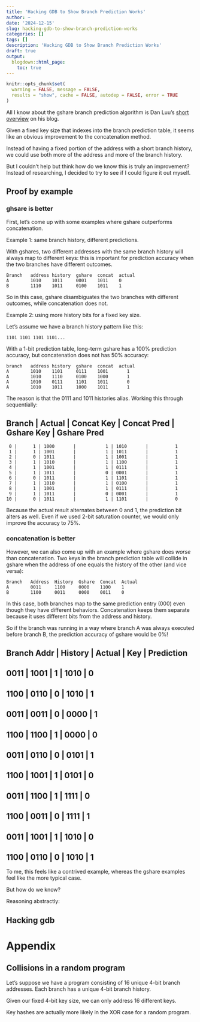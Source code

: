 ```yaml
---
title: 'Hacking GDB to Show Branch Prediction Works'
author: ~
date: '2024-12-15'
slug: hacking-gdb-to-show-branch-prediction-works
categories: []
tags: []
description: 'Hacking GDB to Show Branch Prediction Works'
draft: true
output:
  blogdown::html_page:
    toc: true
---
```


```r
knitr::opts_chunk$set(
  warning = FALSE, message = FALSE,
  results = "show", cache = FALSE, autodep = FALSE, error = TRUE
)
```

All I know about the gshare branch prediction algorithm
is Dan Luu's [short overview](https://danluu.com/branch-prediction/)
on his blog.

Given a fixed key size that indexes into the branch prediction table,
it seems like an obvious improvement to the concatenation
method.

Instead of having a fixed portion of the address
with a short branch history, we could use both
more of the address and more of the branch history.

But I couldn't help but think how do we know this is truly
an improvement? Instead of researching,
I decided to try to see if I could figure it out myself.

## Proof by example

### ghsare is better

First, let's come up with some examples where gshare
outperforms concatenation.

Example 1: same branch history, different predictions.

With gshares, two different addresses with the same branch history
will always map to different keys: this is important
for prediction accuracy when the two branches have
different outcomes.
```
Branch   address history  gshare  concat  actual
A        1010    1011     0001    1011    0
B        1110    1011     0100    1011    1
```

So in this case, gshare disambiguates the two branches
with different outcomes, while concatenation does not.


Example 2: using more history bits for a fixed key size.

Let's assume we have a branch history pattern like this:
```
1101 1101 1101 1101...
```

With a 1-bit prediction table, long-term gshare has a 100%
prediction accuracy, but concatenation does not has 50% accuracy:

```
branch   address history  gshare  concat  actual
A        1010    1101     0111    1001       1
A        1010    1110     0100    1000       1
A        1010    0111     1101    1011       0
A        1010    1011     1000    1011       1
```

The reason is that the 0111 and 1011 histories alias.
Working this through sequentially:

Branch | Actual | Concat Key | Concat Pred | Gshare Key | Gshare Pred
-----------------------------------------------------------------
     0 |      1 | 1000       |           1 | 1010       |          1
     1 |      1 | 1001       |           1 | 1011       |          1
     2 |      0 | 1011       |           1 | 1001       |          1
     3 |      1 | 1010       |           1 | 1100       |          1
     4 |      1 | 1001       |           1 | 0111       |          1
     5 |      1 | 1011       |           0 | 0001       |          1
     6 |      0 | 1011       |           1 | 1101       |          1
     7 |      1 | 1010       |           1 | 0100       |          1
     8 |      1 | 1001       |           1 | 0111       |          1
     9 |      1 | 1011       |           0 | 0001       |          1
    10 |      0 | 1011       |           1 | 1101       |          0


Because the actual result alternates between 0 and 1,
the prediction bit alters as well.
Even if we used 2-bit saturation counter, we would only improve
the accuracy to 75%.

### concatenation is better

However, we can also come up with an example where gshare
does *worse* than concatenation. Two keys in the branch
prediction table will collide in gshare
when the address of one equals the history of the other (and vice versa):

```
Branch   Address  History  Gshare  Concat  Actual
A        0011     1100     0000    1100    1
B        1100     0011     0000    0011    0
```

In this case, both branches map to the same prediction entry (000)
even though they have different behaviors. Concatenation keeps them
separate because it uses different bits from the address and history.

So if the branch was running in a way where branch A was always executed
before branch B, the prediction accuracy of gshare would be 0%!

Branch Addr | History | Actual | Key  | Prediction
-----------------------------------------------------------------
0011       | 1001    |      1 | 1010 |         0
-----------------------------------------------------------------
1100       | 0110    |      0 | 1010 |         1
-----------------------------------------------------------------
0011       | 0011    |      0 | 0000 |         1
-----------------------------------------------------------------
1100       | 1100    |      1 | 0000 |         0
-----------------------------------------------------------------
0011       | 0110    |      0 | 0101 |         1
-----------------------------------------------------------------
1100       | 1001    |      1 | 0101 |         0
-----------------------------------------------------------------
0011       | 1100    |      1 | 1111 |         0
-----------------------------------------------------------------
1100       | 0011    |      0 | 1111 |         1
-----------------------------------------------------------------
0011       | 1001    |      1 | 1010 |         0
-----------------------------------------------------------------
1100       | 0110    |      0 | 1010 |         1
-----------------------------------------------------------------

To me, this feels like a contrived example, whereas the
gshare examples feel like the more typical case.

But how do we know?

Reasoning abstractly:

## Hacking gdb



# Appendix

## Collisions in a random program

Let's suppose we have a program consisting
of 16 unique 4-bit branch addresses.
Each branch has a unique 4-bit branch history.

Given our fixed 4-bit key size, we can only
address 16 different keys.

Key hashes are actually more likely in the XOR case
for a random program.